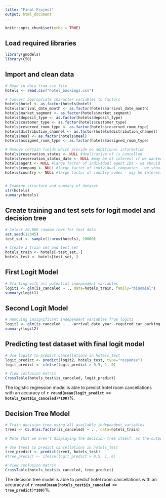```yaml
---
title: "Final Project"
output: html_document
---
```


```r
knitr::opts_chunk$set(echo = TRUE)
```

## Load required libraries

```r
library(gmodels)
library(C50)
```


## Import and clean data

```r
# Read in data from csv file
hotels <- read.csv("hotel_bookings.csv")

# Convert appropriate character variables to factors
hotels$hotel <- as.factor(hotels$hotel)
hotels$arrival_date_month <- as.factor(hotels$arrival_date_month)
hotels$market_segment <- as.factor(hotels$market_segment)
hotels$deposit_type <- as.factor(hotels$deposit_type)
hotels$customer_type <- as.factor(hotels$customer_type)
hotels$reserved_room_type <- as.factor(hotels$reserved_room_type)
hotels$distribution_channel <- as.factor(hotels$distribution_channel)
hotels$meal <- as.factor(hotels$meal)
hotels$assigned_room_type <- as.factor(hotels$assigned_room_type)

# Remove certain fields which provide no additional information
hotels$reservation_status <- NULL #duplicative of is_cancelled 
hotels$reservation_status_date <- NULL #may be of interest if we wanted to look at lead time of cancellation, but for our purposes we are removing
hotels$agent <- NULL #large factor of individual agent IDs - we should have whether or not an agent was involved (and type of agent) based on distribution_channel
hotels$company <- NULL #large factor of individual companies - we should have whether or not this is a corporate booking based on distribution_channel
hotels$country <- NULL #large factor of country codes - may be interesting if we think there is some sort of cultural impact on cancellations, but it is slowing down our model training to the point where it has become difficult to work with included
  

# Examine structure and summary of dataset
str(hotels)
summary(hotels)
```

## Create training and test sets for logit model and decision tree

```r
# Select 20,000 random rows for test data
set.seed(12345)
test_set <- sample(1:nrow(hotels), 20000)

# Create a train set and test set
hotels_train <- hotels[-test_set, ]
hotels_test <- hotels[test_set, ]
```


## First Logit Model
```r
# Starting with all potential independent variables
logit1 <- glm(is_canceled ~ ., data=hotels_train, family="binomial")
summary(logit1)

```
## Second Logit Model
```r
# Removing insignificant independent variables from logit1
logit2 <- glm(is_canceled ~ . -arrival_date_year -required_car_parking_spaces -days_in_waiting_list, data=hotels_train, family="binomial")
summary(logit2)
```

## Predicting test dataset with final logit model

```r
# Use logit2 to predict cancellations in hotels_test
logit_predict <- predict(logit2, hotels_test, type="response")
logit_predict <- ifelse(logit_predict > 0.5, 1, 0)

# View confusion matrix
CrossTable(hotels_test$is_canceled, logit_predict)
```
The logistic regression model is able to predict hotel room cancellations with an accuracy of **`r round(mean(logit_predict == hotels_test$is_canceled)*100)`**%.

## Decision Tree Model

```r
# Train decision tree using all available independent variables
tree1 <- C5.0(as.factor(is_canceled) ~ . , data=hotels_train)

# Note that we aren't displaying the decision tree itself, as the output is massive

# Use tree1 to predict cancellations in hotels_test
tree_predict <- predict(tree1, hotels_test)
#tree_predict <- ifelse(logit_predict > 0.5, 1, 0)

# View confusion matrix
CrossTable(hotels_test$is_canceled, tree_predict)

```
The decision tree model is able to predict hotel room cancellations with an accuracy of **`r round(mean(hotels_test$is_canceled == tree_predict)*100)`**%.



